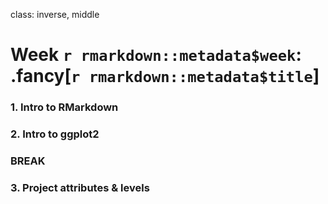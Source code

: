 
class: inverse, middle

# Week `r rmarkdown::metadata$week`: .fancy[`r rmarkdown::metadata$title`]

### 1. Intro to RMarkdown
### 2. Intro to ggplot2

### BREAK

### 3. Project attributes & levels
